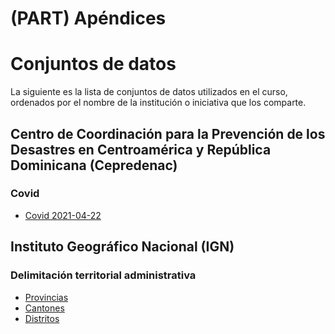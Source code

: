 # (PART) Apéndices {-}

# Conjuntos de datos {-}

La siguiente es la lista de conjuntos de datos utilizados en el curso, ordenados por el nombre de la institución o iniciativa que los comparte.

## Centro de Coordinación para la Prevención de los Desastres en Centroamérica y República Dominicana (Cepredenac) {-}

### Covid {-}

- [Covid 2021-04-22](datos/cepredenac/covid/covid-centroamericard-20210422.csv)

## Instituto Geográfico Nacional (IGN) {-}

### Delimitación territorial administrativa {-}

- [Provincias](datos/ign/delimitacion-territorial-administrativa/provincias.geojson)
- [Cantones](datos/ign/delimitacion-territorial-administrativa/cantones.geojson)
- [Distritos](datos/ign/delimitacion-territorial-administrativa/distritos.geojson)